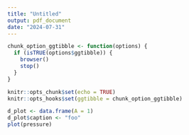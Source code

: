 ```yaml
---
title: "Untitled"
output: pdf_document
date: "2024-07-31"
---
```


```r
chunk_option_ggtibble <- function(options) {
  if (isTRUE(options$ggtibble)) {
    browser()
    stop()
  }
}

knitr::opts_chunk$set(echo = TRUE)
knitr::opts_hooks$set(ggtibble = chunk_option_ggtibble)
```

```r
d_plot <- data.frame(A = 1)
d_plot$caption <- "foo"
plot(pressure)
```
